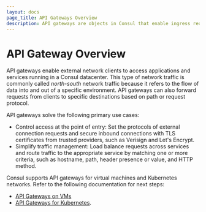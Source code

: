 ```yaml
---
layout: docs
page_title: API Gateways Overview
description: API gateways are objects in Consul that enable ingress requests to services in your service mesh. Learn about API gateways for VMs in this overview.
---
```


# API Gateway Overview

API gateways enable external network clients to access applications and services
running in a Consul datacenter. This type of network traffic is commonly
called _north-south_ network traffic because it refers to the flow of
data into and out of a specific environment. API gateways can also forward
requests from clients to specific destinations based on path or request
protocol.

API gateways solve the following primary use cases:

- Control access at the point of entry: Set the protocols of external connection
  requests and secure inbound connections with TLS certificates from trusted
  providers, such as Verisign and Let's Encrypt.
- Simplify traffic management: Load balance requests across services and route
  traffic to the appropriate service by matching one or more criteria, such as
  hostname, path, header presence or value, and HTTP method.

Consul supports API
gateways for virtual machines and Kubernetes networks. Refer to the following documentation for next steps:
- [API Gateways on VMs](/consul/docs/connect/gateways/api-gateway/usage/index)
- [API Gateways for Kubernetes](/consul/docs/api-gateway).
